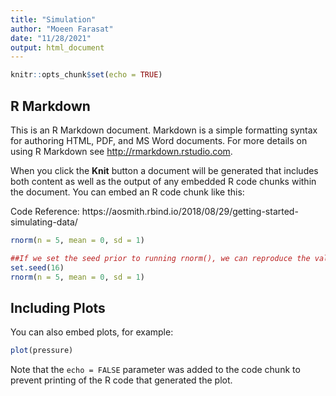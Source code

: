 ```yaml
---
title: "Simulation"
author: "Moeen Farasat"
date: "11/28/2021"
output: html_document
---
```


```r
knitr::opts_chunk$set(echo = TRUE)
```

## R Markdown

This is an R Markdown document. Markdown is a simple formatting syntax for authoring HTML, PDF, and MS Word documents. For more details on using R Markdown see <http://rmarkdown.rstudio.com>.

When you click the **Knit** button a document will be generated that includes both content as well as the output of any embedded R code chunks within the document. You can embed an R code chunk like this:

Code Reference: https://aosmith.rbind.io/2018/08/29/getting-started-simulating-data/

```r
rnorm(n = 5, mean = 0, sd = 1)

```

```r

##If we set the seed prior to running rnorm(), we can reproduce the values we generate.
set.seed(16)
rnorm(n = 5, mean = 0, sd = 1)
```


## Including Plots

You can also embed plots, for example:

```r
plot(pressure)
```

Note that the `echo = FALSE` parameter was added to the code chunk to prevent printing of the R code that generated the plot.
